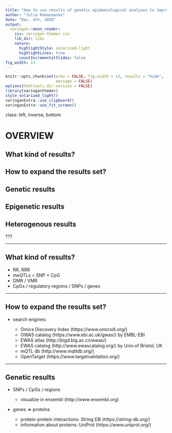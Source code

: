 ```yaml
---
title: "How to use results of genetic epidemiological analyses to improve our understanding of biology?"
author: "Julia Romanowska"
date: "Dec. 4th, 2020"
output:
  xaringan::moon_reader:
    css: xaringan-themer.css
    lib_dir: libs
    nature:
      highlightStyle: solarized-light
      highlightLines: true
      countIncrementalSlides: false
fig_width: 13
---
```


```r
knitr::opts_chunk$set(echo = FALSE, fig.width = 13, results = "hide",
                      message = FALSE)
options(htmltools.dir.version = FALSE)
library(xaringanthemer)
style_solarized_light()
xaringanExtra::use_clipboard()
xaringanExtra::use_fit_screen()
```

class: left, inverse, bottom

# OVERVIEW

## What kind of results?
## How to expand the results set?
## Genetic results
## Epigenetic results
## Heterogenous results

???

---

## What kind of results?

- RR, RRR
- meQTLs = SNP + CpG
- DMR / VMR
- CpGs / regulatory regions / SNPs / genes

---

## How to expand the results set?

- search engines:

    - Omics Discovery Index (https://www.omicsdi.org/)
    - GWAS catalog (https://www.ebi.ac.uk/gwas/) by EMBL-EBI
    - EWAS atlas (http://bigd.big.ac.cn/ewas/)
    - EWAS catalog (http://www.ewascatalog.org/) by Univ.of Bristol, UK
    - mQTL db (http://www.mqtldb.org/)
    - OpenTarget (https://www.targetvalidation.org/)

---

## Genetic results

- SNPs / CpGs / regions

    - visualize in ensembl (http://www.ensembl.org)

- genes => proteins

    - protein-protein interactions: String DB (https://string-db.org/)
    - information about proteins: UniProt (https://www.uniprot.org/)

